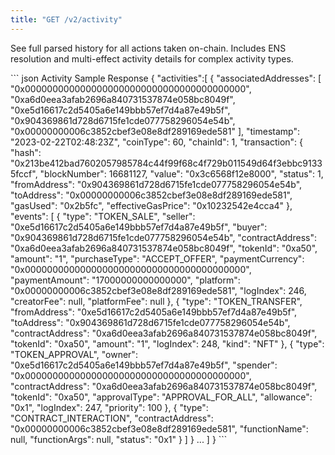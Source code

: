 ```yaml
---
title: "GET /v2/activity"
---
```


See full parsed history for all actions taken on-chain. Includes ENS resolution and multi-effect activity details for complex activity types.

<ResponseExample>
``` json Activity Sample Response
{
  "activities":[
    {
      "associatedAddresses": [
        "0x0000000000000000000000000000000000000000",
        "0xa6d0eea3afab2696a840731537874e058bc8049f",
        "0xe5d16617c2d5405a6e149bbb57ef7d4a87e49b5f",
        "0x904369861d728d6715fe1cde077758296054e54b",
        "0x00000000006c3852cbef3e08e8df289169ede581"
      ],
      "timestamp": "2023-02-22T02:48:23Z",
      "coinType": 60,
      "chainId": 1,
      "transaction": {
        "hash": "0x213be412bad7602057985784c44f99f68c4f729b011549d64f3ebbc91335fccf",
        "blockNumber": 16681127,
        "value": "0x3c6568f12e8000",
        "status": 1,
        "fromAddress": "0x904369861d728d6715fe1cde077758296054e54b",
        "toAddress": "0x00000000006c3852cbef3e08e8df289169ede581",
        "gasUsed": "0x2b5fc",
        "effectiveGasPrice": "0x10232542e4cca4"
      },
      "events": [
        {
          "type": "TOKEN_SALE",
          "seller": "0xe5d16617c2d5405a6e149bbb57ef7d4a87e49b5f",
          "buyer": "0x904369861d728d6715fe1cde077758296054e54b",
          "contractAddress": "0xa6d0eea3afab2696a840731537874e058bc8049f",
          "tokenId": "0xa50",
          "amount": "1",
          "purchaseType": "ACCEPT_OFFER",
          "paymentCurrency": "0x0000000000000000000000000000000000000000",
          "paymentAmount": "17000000000000000",
          "platform": "0x00000000006c3852cbef3e08e8df289169ede581",
          "logIndex": 246,
          "creatorFee": null,
          "platformFee": null
        },
        {
          "type": "TOKEN_TRANSFER",
          "fromAddress": "0xe5d16617c2d5405a6e149bbb57ef7d4a87e49b5f",
          "toAddress": "0x904369861d728d6715fe1cde077758296054e54b",
          "contractAddress": "0xa6d0eea3afab2696a840731537874e058bc8049f",
          "tokenId": "0xa50",
          "amount": "1",
          "logIndex": 248,
          "kind": "NFT"
        },
        {
          "type": "TOKEN_APPROVAL",
          "owner": "0xe5d16617c2d5405a6e149bbb57ef7d4a87e49b5f",
          "spender": "0x0000000000000000000000000000000000000000",
          "contractAddress": "0xa6d0eea3afab2696a840731537874e058bc8049f",
          "tokenId": "0xa50",
          "approvalType": "APPROVAL_FOR_ALL",
          "allowance": "0x1",
          "logIndex": 247,
          "priority": 100
        },
        {
          "type": "CONTRACT_INTERACTION",
          "contractAddress": "0x00000000006c3852cbef3e08e8df289169ede581",
          "functionName": null,
          "functionArgs": null,
          "status": "0x1"
        }
      ]
    }
    ...
  ]
}
```
</ResponseExample>